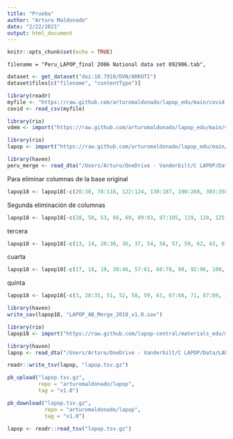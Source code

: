 ```yaml
---
title: "Prueba"
author: "Arturo Maldonado"
date: "2/22/2021"
output: html_document
---
```


```r
knitr::opts_chunk$set(echo = TRUE)
```

    filename = "Peru_LAPOP_final 2006 National data set 092906.tab",
```r
dataset <- get_dataset("doi:10.7910/DVN/ARKOTI")
dataset$files[c("filename", "contentType")]
```


```r
library(readr)
myfile <- "https://raw.github.com/arturomaldonado/lapop_edu/main/covid.csv"
covid <- read_csv(myfile)

```

```r
library(rio)
vdem <- import("https://raw.github.com/arturomaldonado/lapop_edu/main/vdem.xlsx")
```

```r
library(rio)
lapop <- import("https://raw.github.com/arturomaldonado/lapop_edu/main/Peru_LAPOP16.sav")
```





```r
library(haven)
peru_merge <- read_dta("/Users/Arturo/OneDrive - Vanderbilt/C LAPOP/Data/Peru LAPOP merge 2006-2019 (v1.0).dta")

```

Para eliminar columnas de la base original
```r
lapop18 <- lapop18[-c(20:30, 78:118, 122:124, 130:187, 190:268, 303:358, 416:421, 449:451, 467:471, 476:478, 482:511, 516:524, 535:543, 562:593, 595:628, 651:657, 681:692, 737:742)]
```

Segunda eliminación de columnas
```r
lapop18 <- lapop18[-c(28, 50, 53, 66, 69, 89:93, 97:105, 119, 120, 125:137, 156, 170:187, 207:209, 221:230, 240:247, 252:272, 289:295, 313, 317, 319, 321, 323, 376:378)]
```

tercera
```r
lapop18 <- lapop18[-c(13, 14, 20:30, 36, 37, 54, 56, 57, 59, 62, 63, 67:69, 72:77, 87:93, 105, 109, 118:126, 138, 141, 148:150, 154:161, 164, 170:174, 176, 177, 181, 183, 193, 213, 218, 231, 238, 240, 241, 246, 249:261, 263:268)]
```

cuarta
```r
lapop18 <- lapop18[-c(17, 18, 19, 30:46, 57:61, 68:78, 90, 92:96, 100, 103, 104, 114, 115, 121, 135:140, 145, 159:161, 164:172)]
```

quinta
```r
lapop18 <- lapop18[-c(3, 28:35, 51, 52, 58, 59, 61, 67:68, 71, 87:89, 105)]
```

```r
library(haven)
write_sav(lapop18, "LAPOP_AB_Merge_2018_v1.0.sav")
```

```r
library(rio)
lapop18 <- import("https://raw.github.com/lapop-central/materials_edu/main/LAPOP_AB_Merge_2018_v1.0.sav")
```



```r
library(haven)
lapop <- read_dta("/Users/Arturo/OneDrive - Vanderbilt/C LAPOP/Data/LAPOP_Merge_2004_2018.dta")
```

```r
readr::write_tsv(lapop, "lapop.tsv.gz")
```


```r
pb_upload("lapop.tsv.gz",
          repo = "arturomaldonado/lapop",
          tag = "v1.0")
```

```r
pb_download("lapop.tsv.gz",
            repo = "arturomaldonado/lapop",
            tag = "v1.0")
```

```r
lapop <- readr::read_tsv("lapop.tsv.gz")
```

